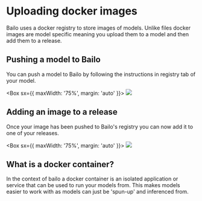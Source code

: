

# Uploading docker images

Bailo uses a docker registry to store images of models. Unlike files docker images are model specific meaning you upload
them to a model and then add them to a release.

## Pushing a model to Bailo

You can push a model to Bailo by following the instructions in registry tab of your model.

<Box sx={{ maxWidth: '75%', margin: 'auto' }}>
  <Image src={bailoPushImage} />
</Box>

## Adding an image to a release

Once your image has been pushed to Bailo's registry you can now add it to one of your releases.

<Box sx={{ maxWidth: '75%', margin: 'auto' }}>
  <Image src={bailoImageRelease} />
</Box>

## What is a docker container?

In the context of bailo a docker container is an isolated application or service that can be used to run your models
from. This makes models easier to work with as models can just be 'spun-up' and inferenced from.

